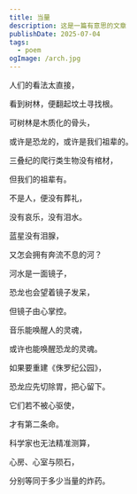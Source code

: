 ```yaml
---
title: 当量
description: 这是一篇有意思的文章
publishDate: 2025-07-04
tags:
  - poem
ogImage: /arch.jpg
---
```



<MusicPlayer netease={1317475507} />

人们的看法太直接，

看到树林，便翻起坟土寻找根。

可树林是木质化的骨头，

或许是恐龙的，或许是我们祖辈的。

三叠纪的爬行类生物没有棺材，

但我们的祖辈有。

不是人，便没有葬礼，

没有哀乐，没有泪水。

蓝星没有泪腺，

又怎会拥有奔流不息的河？

河水是一面镜子，

恐龙也会望着镜子发呆，

但镜子由心掌控。

音乐能唤醒人的灵魂，

或许也能唤醒恐龙的灵魂。

如果要重建《侏罗纪公园》，

恐龙应先切除胃，把心留下。

它们若不被心驱使，

才有第二条命。

科学家也无法精准测算，

心房、心室与陨石，

分别等同于多少当量的炸药。
